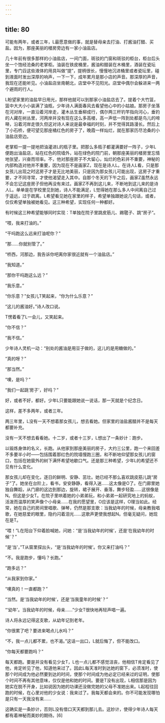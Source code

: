 ```yaml
---
---
---
```

title: 80
---



可能有两年，或者三年，L最愿意做的事，就是替母亲去打油、打酱油打醋、买盐。因为，那座美丽的楼房旁边有一家小油盐店。

几十年前有很多那样的小油盐店，一间门面，斑驳的门窗和斑驳的柜台，柜台后头坐一个饱经沧桑的老掌柜。油装在铁皮桶里，酱油和醋装在木桶里，酒装在瓷坛里，专门舀这些液体的用具叫做“提”，提柄很长，慢慢地沉进桶里或者瓷坛里，碰到液面时发出深厚的响声，一下一下，成年累月是那小店的声音。那深厚的声音，我现在还能听见。小油盐店坐南朝北，店堂中不见阳光。店堂中偶尔会躲进来一两个避雨的行人。

L盼望家里的油盐早日用光，那样他就可以到那家小油盐店去了。提着个大竹篮，篮中大大小小装满了油瓶，少年诗人满面春风去看望他心中的小姑娘。那房子坐落在河对岸，一直沿着河岸走，灌木丛生垂柳成行，偶尔两三杆钓竿指向河心，垂钓的人藏在树丛里，河两岸并没有现在这么多高楼，高一声低一阵到处都是鸟儿的啼啭，沿着河岸走很久但这对诗人来说是最幸福的时刻，并不觉得其路漫长。然后上了小石桥，便可望见那座橘红色的房子了，晚霞一样灿烂，就在那家历尽沧桑的小油盐店旁边。

老掌柜一提一提地把油灌进L的瓶子里。把那么多瓶子都灌满要好一阵子，少年L便跑出油盐店，站在红色的院墙外，站在绿色的院门前，朝那座美丽的楼房里忘情地张望，兴奋而坦率。不，他对那座房子不大留心，灿烂的色彩并不重要，神秘的内部构造对他并不重要，因为现在不是画家Z，现在是诗人L。在诗人L看，只是那女孩儿出现之时这房子才是无比地美丽，只是因为那女孩儿可能出现，这房子才重要，才不同寻常，才使他渴望走入其中。自那个冬天的下午之后，画家Z虽然永远不会忘记这座房子但他再没有来过。画家Z不再到这儿来，不断地到这儿来的是诗人L。单单是在学校里见到她，诗人不能满足，L觉得她在那么多人中间离自己过于遥远，过于疏离。L希望看见她在家里的样子，希望单独跟她说几句话，或者，仅仅希望单独被她看见。这三种希望，实现任何一种都好。

有时候这三种希望能够同时实现：T单独在院子里跳皮筋儿、踢毽子、跳“房子”。

“喂，我来打油的。”

“干吗跑这么远来打油呢你？”

“那……你就别管了。”

“桥西，河那边，我告诉你吧离你家很近就有一个油盐店。”

“我知道。”

“那你干吗跑这么远？”

“我乐意。”

“你乐意？”女孩儿T笑起来，“你为什么乐意？”

“这儿的酱油好。”诗人改口说。

T愣着看了L一会儿，又笑起来。

“你不信？”

“我不信。”

少年诗人灵机一动：“别处的酱油是用豆子做的，这儿的是用糖做的。”

“真的呀？”

“那当然。”

“噢，是吗？”

“我们一起跳‘房子’，好吗？”

好，或者不好，都好。少年L只要能跟她说一说话，那一天就是个纪念日。

这样，差不多两年，或者三年。

两三年里，L没有一天不想着那女孩儿，想去看她。但家里的油盐酱醋并不是每天都要补充。

没有一天不想去看看她。十二岁，或者十三岁，L想出了一条妙计：跑步。

以锻炼身体的名义，长跑。从他家到那座美丽的房子，大约三公里，跑一个来回差不多要半小时——包括围着那红色的院墙慢跑三圈，和不断地仰望那女孩儿的窗口，包括在她窗外的树下满怀希望地歇口气。还是那三种希望，少年L的希望还不见有什么变化。

那女孩儿却在变化，逐日的鲜明、安静、茁壮。她已经不那么喜欢跳皮筋儿跳“房子”了。她坐在台阶上，看书，安安静静，看得入迷……这太像是O了。在门廊里她独自舞蹈，从门廊的这边到那边，旋转，裙子展开、垂落，舞步轻盈……这很像是N。但这是少女T。在院子里哄着她的小弟弟玩，和小弟弟一起研究地上的蚂蚁，活泼而温厚的笑声像个小母亲……在我的愿望里，O应该是这样，O理当如此。经常，她在自己的房间里唱歌、弹琴，仍然是那支歌：当我幼年的时候，母亲教我唱歌，在她慈爱的眼里，隐约闪着泪光……这歌声更使我想起N。但毫无疑问，她现在是T。

“喂！”L在阳台下仰着脸喊她，问她：“是‘当我幼年的时候’，还是‘在我幼年的时候’？”

“是‘当’，”T从窗里探出头，“是‘当我幼年的时候’。你又来打油吗？”

“不。我是跑步，懂吗？长跑。”

“跑多远？”

“从我家到你家。”

“噢真的！一直都跑？”

“当然。是‘当我幼年的时候’，还是‘当我童年的时候’？”

“‘幼年’。当我幼年的时候，母亲……”少女T很快地再轻声唱一遍。

诗人将永远记得这支歌，从幼年记到老年。

“你很累了吧？要进来喝点儿水吗？”

“不，我一点儿都不累，也不渴。”这话一出口，L就后悔了，但不能改口。

“你每天都要跑吗？”

每天都跑。要是并没有看见少女T，L也一点儿都不感觉沮丧，他相信T肯定看见了他，肯定听见了他，知道他来过了。因此L每天准时到达她的窗下，必须准时，使那个时间成为他必然要到达的时间，使那个时间成为他必定已经来过的证明，使那个时间不再有其他意味，仅仅是他和她的时间。要是T没有出现，L相信那是因为她实在脱不开身，比如说因为她的功课还没做完她的父母不准她出来。L起程往回跑的时候，在心里对他的少女说：我来过了。我每天都会来的。你不可能发现哪怕是只有一天我没有来……

这确实是一条妙计，否则L没有借口天天都到那儿去。这妙计，使得少年诗人每天都有着神秘而美妙的期待。[6]